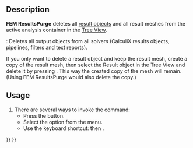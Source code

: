 <languages/>

{{Docnav
|[[FEM_SolverRun|Run Solver]]
|[[FEM_ResultShow|Show Result]]
|[[FEM_Workbench|FEM]]
|IconL=FEM_SolverRun.svg
|IconR=FEM_ResultShow.svg
|IconC=Workbench_FEM.svg
}}

{{GuiCommand
|Name=FEM ResultsPurge
|MenuLocation=Results → Purge Results
|Workbenches=[[FEM_Workbench|FEM]]
|Shortcut={{KEY|R}} {{KEY|P}}
|SeeAlso=[[FEM_tutorial|FEM tutorial]]
}}

==Description==

'''FEM ResultsPurge''' deletes all [[FEM_ResultShow|result objects]] and all result meshes from the active analysis container in the [[Tree_View|Tree View]].

{{VersionPlus|1.1}}: Deletes all output objects from all solvers (CalculiX results objects, pipelines, filters and text reports).

If you only want to delete a result object and keep the result mesh, create a copy of the result mesh, then select the Result object in the Tree View and delete it by pressing {{KEY|Del}}. This way the created copy of the mesh will remain. (Using FEM ResultsPurge would also delete the copy.)

==Usage==

# There are several ways to invoke the command:
#* Press the {{Button|[[Image:FEM_ResultsPurge.svg|16px]] [[FEM_ResultsPurge|Purge Results]]}} button.
#* Select the {{MenuCommand|Results → [[Image:FEM_ResultsPurge.svg|16px]] Purge Results}} option from the menu.
#* Use the keyboard shortcut: {{KEY|R}} then {{KEY|P}}.


{{Docnav
|[[FEM_SolverRun|Run Solver]]
|[[FEM_ResultShow|Show Result]]
|[[FEM_Workbench|FEM]]
|IconL=FEM_SolverRun.svg
|IconR=FEM_ResultShow.svg
|IconC=Workbench_FEM.svg
}}

{{FEM_Tools_navi{{#translation:}}}}
{{Userdocnavi{{#translation:}}}}